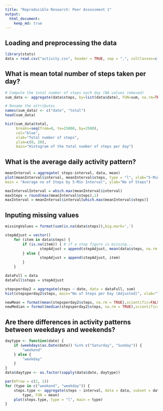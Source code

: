 ```yaml
---
title: "Reproducible Research: Peer Assessment 1"
output: 
  html_document:
    keep_md: true
---
```


## Loading and preprocessing the data
```r
library(stats)
data = read.csv("activity.csv", header = TRUE, sep = ",", colClasses=c("numeric", "character", "numeric"))
```

## What is mean total number of steps taken per day?
```r
# Compute the total number of steps each day (NA values removed)
sum_data <- aggregate(data$steps, by=list(data$date), FUN=sum, na.rm=TRUE)

# Rename the attributes
names(sum_data) <- c("date", "total")
head(sum_data)

hist(sum_data$total, 
     breaks=seq(from=0, to=25000, by=2500),
     col="blue", 
     xlab="Total number of steps", 
     ylim=c(0, 20), 
     main="Histogram of the total number of steps per day")

```


## What is the average daily activity pattern?
```r
meanInterval = aggregate( steps~interval, data, mean)
plot(meanInterval$interval, meanInterval$steps, type = "l", xlab="5-Min Interval",
main = "Average no of Steps by 5-Min Interval", ylab="No of Steps")

maxIntervalInterval = which.max(meanInterval$interval)
maxSteps = round(max(meanInterval$steps),1)
maxInterval = meanInterval$interval[which.max(meanInterval$steps)] 
```
## Inputing missing values
```r
missingValues = format(sum(is.na(data$steps)),big.mark=',') 

stepAdjust = vector()
	for (item in data$steps) {
        if (is.na(item)) { # if a step figure is missing...
                stepAdjust = append(stepAdjust, mean(data$steps, na.rm = TRUE)) # return the mean 
        } else {
                stepAdjust = append(stepAdjust, item)
        }        
	}

dataFull = data
dataFull$steps = stepAdjust

stepsperday2 = aggregate(steps ~ date, data = dataFull, sum)
hist(stepsperday2$steps, main="No of Steps per Day (Adjusted)", xlab="Total No of Steps")

newMean = format(mean(stepsperday2$steps, na.rm = TRUE),scientific=FALSE, big.mark=',') 
newMedian = format(median(stepsperday2$steps, na.rm = TRUE),scientific=FALSE, big.mark=',')
```
## Are there differences in activity patterns between weekdays and weekends?
```r
daytype <- function(date) {
    if (weekdays(as.Date(date)) %in% c("Saturday", "Sunday")) {
        "weekend"
    } else {
        "weekday"
    }
}
data$daytype <- as.factor(sapply(data$date, daytype))

par(mfrow = c(2, 1))
for (type in c("weekend", "weekday")) {
    steps.type <- aggregate(steps ~ interval, data = data, subset = data$daytype == 
        type, FUN = mean)
    plot(steps.type, type = "l", main = type)
}


```